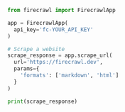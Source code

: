 ```python Python
from firecrawl import FirecrawlApp

app = FirecrawlApp(
  api_key='fc-YOUR_API_KEY'
)

# Scrape a website
scrape_response = app.scrape_url(
  url='https://firecrawl.dev',
  params={
    'formats': ['markdown', 'html']
  }
)

print(scrape_response)
```
